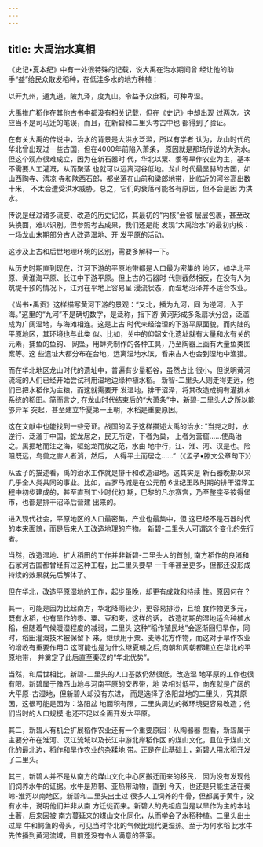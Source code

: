 ```yaml
---
---
---
```

title: 大禹治水真相
---



《史记•夏本纪》中有一处很特殊的记载，说大禹在治水期间曾 经让他的助手“益”给民众散发稻种，在低洼多水的地方种植：

以开九州，通九道，陂九泽，度九山。令益予众庶稻，可种卑湿。

大禹推广稻作在其他古书中都没有相关记载，但在《史记》中却出现 过两次。这应当不是司马迁的笔误，而且，在新碧和二里头考古中也 都得到了验证。

在有关大禹的传说中，治水的背景是大洪水泛滥，所以有学者 认为，龙山时代的华北曾出现过一些古国，但在4000年前陷入萧条， 原因就是那场传说的大洪水。但这个观点很难成立，因为在新石器时 代，华北以粟、黍等旱作农业为主，基本不需要人工灌溉，从而聚落 也就可以远离河谷低地。龙山时代最显赫的古国，如山西陶寺、清凉 寺和陕西石郎，都坐落在山前和梁郎地带，比临近的河谷高出数十米， 不太会遭受洪水威胁。总之，它们的衰落可能各有原因，但不会是因 为洪水。

传说是经过诸多流变、改造的历史记忆，其最初的“内核”会被 层层包裹，甚至改头换面，难以识别。但参照考古成果，我们还是能 发现“大禹治水”的最初内核：一场龙山末期部分古人改造湿地、开 发平原的活动。

这涉及上古和后世地理环境的区别，需要多解释一下。

从历史时期直到现在，江河下游的平原地带都是人口最为密集的 地区，如华北平原、黄淮海平原、长江中下游平原。但上古的石器时 代则截然相反，在没有人为筑堤干预的情况下，江河在平地上容易呈 漫流状态，而湿地沼泽并不适合农业。

《尚书•禹贡》这样描写黄河下游的景观：“又北，播为九河，同 为逆河，入于海。”这里的“九河”不是确切数字，是泛称，指下游 黄河形成多条扇状分岔，泛滥成为广阔湿地，与海滩相连。这是上古 时代未经治理的下游平原面貌，而内陆的平原地区，其环境也与此类 似。比如，关中的仰韶文化遗址就有大量和水有关的元素，捕鱼的鱼钩、 网坠，用蚌壳制作的各种工具，乃至陶器上画有大量鱼类图案等。这 些遗址大都分布在台地，远离湿地水滨，看来古人也会到湿地中渔猎。

而在华北地区龙山时代的遗址中，普遍有少量稻谷，虽然占比 很小，但说明黄河流域的人们已经开始尝试利用湿地边缘种植水稻。 新智-二里头人则走得更远，他们已把水稻作为主粮，而这就需要开 发湿地，排干沼泽，将其改造成拥有灌排水系统的稻田。简而言之, 在龙山时代结束后的“大萧条”中，新碧-二里头人之所以能够异军 突起，甚至建立华夏第一王朝，水稻是重要原因。

这在文献中也能找到一些旁证。战国的孟子这样描述大禹的治水: “当尧之时，水逆行、泛滥于中国，蛇龙居之，民无所定，下者为巢， 上者为营窟……使禹治之。禹掘地而注之海，驱蛇龙而放之范，水由 地中行，江、淮、河、汉是也。险阻既远，鸟兽之害人者消，然后， 人得平土而居之……”（《孟子•滕文公章句下》）

从孟子的描述看，禹的治水工作就是排干和改造湿地。这其实是 新石器晚期以来几乎全人类共同的事业。比如，古罗马城是在公元前 6世纪王政时期的排干沼泽工程中初步建成的，甚至直到工业时代初 期，巴黎的凡尔赛宫，乃至整座圣彼得堡市，也都是排干沼泽后营建 出来的。

进入现代社会，平原地区的人口最密集，产业也最集中，但 这已经不是石器时代的本来面貌，而是后来人工改造地理的产物。 新碧-二里头人可谓这个变化的先行者。

当然，改造湿地、扩大稻田的工作并非新碧-二里头人的首创, 南方稻作的良渚和石家河古国都曾经有过这种工程，比二里头要早 一千年甚至更多，但都还没形成持续的效果就先后解体了。

但在华北，改造平原湿地的工作，起步虽晚，却更有成效和持续 性。原因何在？

其一，可能是因为比起南方，华北降雨较少，更容易排涝，且粮 食作物更多元，既有水稻，也有旱作的黍、粟、豆和麦，这样的话， 改造初期的湿地适合种植水稻，但随着气候暖湿程度的减弱，二里头 这种“稻作殖民地”会逐渐回归旱作，同时，稻田灌溉技术被保留下 来，继续用于粟、麦等北方作物，而这对于旱作农业的增收有重要作用O 这可能也是为什么继夏朝之后,商朝和周朝都建立在华北的平原地带， 并奠定了此后直至秦汉的“华北优势”。

当然，和后世相比，新碧-二里头的人口基数仍然很低，改造湿 地平原的工作也很有限。新碧属于豫西山地与河南平原的交界带，地 势相对低平，向东就是广阔的大平原-古湿地，但新碧人却没有东进， 而是选择了洛阳盆地的二里头，究其原因，这很可能是因为：洛阳盆 地面积有限，二里头周边的微环境更容易改造；他们当时的人口规模 也还不足以全面开发大平原。

其二，新碧人有机会扩展稻作农业还有一个重要原因：从陶器器 型看，新碧属于主要分布在淮河、汉江流域以及长江中游北岸稻作区 的煤山文化，且位于煤山文化的最北边，稻作和旱作农业的杂糅地 带。正是在此基础上，新碧人用水稻开发了二里头。

其三，新碧人并不是从南方的煤山文化中心区搬迁而来的移民， 因为没有发现他们饲养水牛的证据。水牛是热带、亚热带动物，直到 今天，也还是只能生活在秦岭-淮河以南地区。新碧和二里头出土过 很多人工饲养的牛骨，但都属于黄牛，没有水牛，说明他们并非从南 方迁徙而来。新碧人的先祖应当是以旱作为主的本地土著，后来因被 南方蔓延来的煤山文化同化，从而学会了水稻种植。二里头出土过犀 牛和鳄鱼的骨头，可见当时华北的气候比现代更湿热。至于为何水稻 比水牛先传播到黄河流域，目前还没有令人满意的答案。